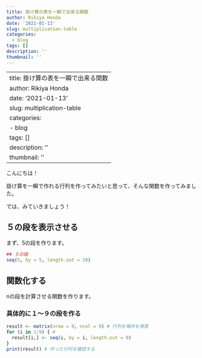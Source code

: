 ```yaml
---
title: 掛け算の表を一瞬で出来る関数
author: Rikiya Honda
date: '2021-01-13'
slug: multiplication-table
categories:
  - blog
tags: []
description: ''
thumbnail: ''
---
```

---
title: 掛け算の表を一瞬で出来る関数
author: Rikiya Honda
date: '2021-01-13'
slug: multiplication-table
categories:
  - blog
tags: []
description: ''
thumbnail: ''
---
こんにちは！

掛け算を一瞬で作れる行列を作ってみたいと思って、そんな関数を作ってみました。

では、みていきましょう！

## ５の段を表示させる
まず、5の段を作ります。
```r
## ５の段
seq(5, by = 5, length.out = 10)
```
## 関数化する

nの段を計算させる関数を作ります。

### 具体的に１～９の段を作る

```r
result <- matrix(nrow = 9, ncol = 9) # 行列を場所を用意
for (i in 1:9) { # 
  result[i,] <- seq(i, by = i, length.out = 9)
}
print(result) # 作った行列を確認する
```